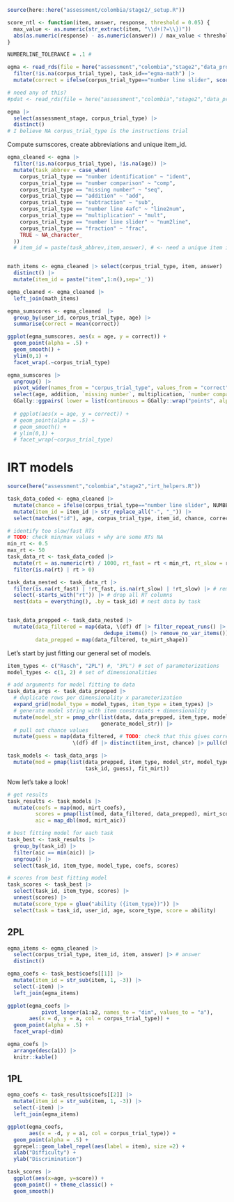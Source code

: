 
```r
source(here::here("assessment/colombia/stage2/_setup.R"))

score_ntl <- function(item, answer, response, threshold = 0.05) {
  max_value <- as.numeric(str_extract(item, "\\d+(?=\\})"))
  abs(as.numeric(response) - as.numeric(answer)) / max_value < threshold
}

NUMBERLINE_TOLERANCE = .1 # 

egma <- read_rds(file = here("assessment","colombia","stage2","data_processed","trials_coded.rds")) |>
  filter(!is.na(corpus_trial_type), task_id=="egma-math") |>
  mutate(correct = ifelse(corpus_trial_type=="number line slider", score_ntl(item, answer, response, NUMBERLINE_TOLERANCE), correct))

# need any of this?
#pdat <- read_rds(file = here("assessment","colombia","stage2","data_processed","participants.rds"))

```


```r
egma |>
  select(assessment_stage, corpus_trial_type) |>
  distinct()
# I believe NA corpus_trial_type is the instructions trial
```


Compute sumscores, create abbreviations and unique item_id.

```r
egma_cleaned <- egma |>
  filter(!is.na(corpus_trial_type), !is.na(age)) |>
  mutate(task_abbrev = case_when(
    corpus_trial_type == "number identification" ~ "ident",
    corpus_trial_type == "number comparison" ~ "comp",
    corpus_trial_type == "missing number" ~ "seq",
    corpus_trial_type == "addition" ~ "add",
    corpus_trial_type == "subtraction" ~ "sub",
    corpus_trial_type == "number line 4afc" ~ "line2num",
    corpus_trial_type == "multiplication" ~ "mult",
    corpus_trial_type == "number line slider" ~ "num2line",
    corpus_trial_type == "fraction" ~ "frac",
    TRUE ~ NA_character_ 
  )) 
  # item_id = paste(task_abbrev,item,answer), # <- need a unique item id


math_items <- egma_cleaned |> select(corpus_trial_type, item, answer) |>
  distinct() |>
  mutate(item_id = paste("item",1:n(),sep='_'))

egma_cleaned <- egma_cleaned |>
  left_join(math_items)
```

```r
egma_sumscores <- egma_cleaned  |> 
  group_by(user_id, corpus_trial_type, age) |>
  summarise(correct = mean(correct)) 

ggplot(egma_sumscores, aes(x = age, y = correct)) + 
  geom_point(alpha = .5) + 
  geom_smooth() +
  ylim(0,1) + 
  facet_wrap(.~corpus_trial_type)
```

```r
egma_sumscores |>
  ungroup() |>
  pivot_wider(names_from = "corpus_trial_type", values_from = "correct") |>
  select(age, addition, `missing number`, multiplication, `number comparison`, `number line 4afc`, `number line slider`) |>
  GGally::ggpairs( lower = list(continuous = GGally::wrap("points", alpha = 0.3)))
  
  # ggplot(aes(x = age, y = correct)) + 
  # geom_point(alpha = .5) + 
  # geom_smooth() +
  # ylim(0,1) + 
  # facet_wrap(~corpus_trial_type)
```




# IRT models

```r
source(here("assessment","colombia","stage2","irt_helpers.R"))

task_data_coded <- egma_cleaned |> 
  mutate(chance = ifelse(corpus_trial_type=="number line slider", NUMBERLINE_TOLERANCE*2, .25)) |>
  mutate(item_id = item_id |> str_replace_all("-", "_")) |>
  select(matches("id"), age, corpus_trial_type, item_id, chance, correct, rt, server_timestamp)

# identify too slow/fast RTs
# TODO: check min/max values + why are some RTs NA
min_rt <- 0.5
max_rt <- 50
task_data_rt <- task_data_coded |>
  mutate(rt = as.numeric(rt) / 1000, rt_fast = rt < min_rt, rt_slow = rt > max_rt) |>
  filter(is.na(rt) | rt > 0)

task_data_nested <- task_data_rt |>
  filter(is.na(rt_fast) | !rt_fast, is.na(rt_slow) | !rt_slow) |> # remove too slow/fast RTs
  select(-starts_with("rt")) |> # drop all RT columns
  nest(data = everything(), .by = task_id) # nest data by task


task_data_prepped <- task_data_nested |>
  mutate(data_filtered = map(data, \(df) df |> filter_repeat_runs() |>
                               dedupe_items() |> remove_no_var_items()),
         data_prepped = map(data_filtered, to_mirt_shape))
```

Let's start by just fitting our general set of models. 

```r
item_types <- c("Rasch", "2PL") #, "3PL") # set of parameterizations
model_types <- c(1, 2) # set of dimensionalities

# add arguments for model fitting to data
task_data_args <- task_data_prepped |>
  # duplicate rows per dimensionality x parameterization
  expand_grid(model_type = model_types, item_type = item_types) |>
  # generate model string with item constraints + dimensionality
  mutate(model_str = pmap_chr(list(data, data_prepped, item_type, model_type),
                              generate_model_str)) |>
  # pull out chance values
  mutate(guess = map(data_filtered, # TODO: check that this gives correct order
                     \(df) df |> distinct(item_inst, chance) |> pull(chance)))

task_models <- task_data_args |>
  mutate(mod = pmap(list(data_prepped, item_type, model_str, model_type,
                         task_id, guess), fit_mirt))
```
Now let's take a look!

```r
# get results
task_results <- task_models |>
  mutate(coefs = map(mod, mirt_coefs),
         scores = pmap(list(mod, data_filtered, data_prepped), mirt_scores),
         aic = map_dbl(mod, mirt_aic))

# best fitting model for each task
task_best <- task_results |>
  group_by(task_id) |>
  filter(aic == min(aic)) |>
  ungroup() |>
  select(task_id, item_type, model_type, coefs, scores)

# scores from best fitting model
task_scores <- task_best |>
  select(task_id, item_type, scores) |>
  unnest(scores) |>
  mutate(score_type = glue("ability ({item_type})")) |>
  select(task = task_id, user_id, age, score_type, score = ability)
```

## 2PL 

```r
egma_items <- egma_cleaned |>
  select(corpus_trial_type, item_id, item, answer) |> # answer
  distinct()

egma_coefs <- task_best$coefs[[1]] |>
  mutate(item_id = str_sub(item, 1, -3)) |>
  select(-item) |>
  left_join(egma_items)

ggplot(egma_coefs |> 
           pivot_longer(a1:a2, names_to = "dim", values_to = "a"), 
       aes(x = d, y = a, col = corpus_trial_type)) + 
  geom_point(alpha = .5) + 
  facet_wrap(~dim)
```

```r
egma_coefs |>
  arrange(desc(a1)) |>
  knitr::kable()
```


## 1PL 


```r
egma_coefs <- task_results$coefs[[2]] |>
  mutate(item_id = str_sub(item, 1, -3)) |>
  select(-item) |>
  left_join(egma_items)

ggplot(egma_coefs, 
       aes(x = -d, y = a1, col = corpus_trial_type)) + 
  geom_point(alpha = .5) +
  ggrepel::geom_label_repel(aes(label = item), size =2) + 
  xlab("Difficulty") + 
  ylab("Discrimination")
```


```r
task_scores |>
  ggplot(aes(x=age, y=score)) +
  geom_point() + theme_classic() +
  geom_smooth()
```

